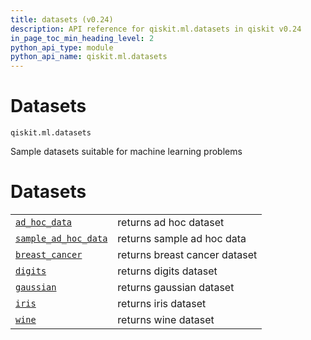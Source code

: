 ```yaml
---
title: datasets (v0.24)
description: API reference for qiskit.ml.datasets in qiskit v0.24
in_page_toc_min_heading_level: 2
python_api_type: module
python_api_name: qiskit.ml.datasets
---
```


<span id="module-qiskit.ml.datasets" />

<span id="qiskit-ml-datasets" />

<span id="datasets-qiskit-ml-datasets" />

# Datasets

`qiskit.ml.datasets`

Sample datasets suitable for machine learning problems

# Datasets

|                                                                                                       |                               |
| ----------------------------------------------------------------------------------------------------- | ----------------------------- |
| [`ad_hoc_data`](qiskit.ml.datasets.ad_hoc_data "qiskit.ml.datasets.ad_hoc_data")                      | returns ad hoc dataset        |
| [`sample_ad_hoc_data`](qiskit.ml.datasets.sample_ad_hoc_data "qiskit.ml.datasets.sample_ad_hoc_data") | returns sample ad hoc data    |
| [`breast_cancer`](qiskit.ml.datasets.breast_cancer "qiskit.ml.datasets.breast_cancer")                | returns breast cancer dataset |
| [`digits`](qiskit.ml.datasets.digits "qiskit.ml.datasets.digits")                                     | returns digits dataset        |
| [`gaussian`](qiskit.ml.datasets.gaussian "qiskit.ml.datasets.gaussian")                               | returns gaussian dataset      |
| [`iris`](qiskit.ml.datasets.iris "qiskit.ml.datasets.iris")                                           | returns iris dataset          |
| [`wine`](qiskit.ml.datasets.wine "qiskit.ml.datasets.wine")                                           | returns wine dataset          |

